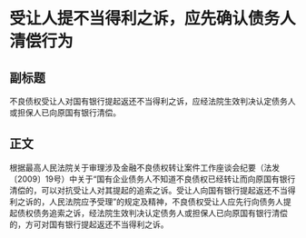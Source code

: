# 受让人提不当得利之诉，应先确认债务人清偿行为
## 副标题
不良债权受让人对国有银行提起返还不当得利之诉，应经法院生效判决认定债务人或担保人已向原国有银行清偿。
## 正文
根据最高人民法院关于审理涉及金融不良债权转让案件工作座谈会纪要（法发〔2009〕19号）中关于“国有企业债务人不知道不良债权已经转让而向原国有银行清偿的，可以对抗受让人对其提起的追索之诉。受让人向国有银行提起返还不当得利之诉的，人民法院应予受理”的规定及精神，不良债权受让人应先行向债务人提起债权债务追索之诉，经法院生效判决认定债务人或担保人已向原国有银行清偿的，方可对国有银行提起返还不当得利之诉。